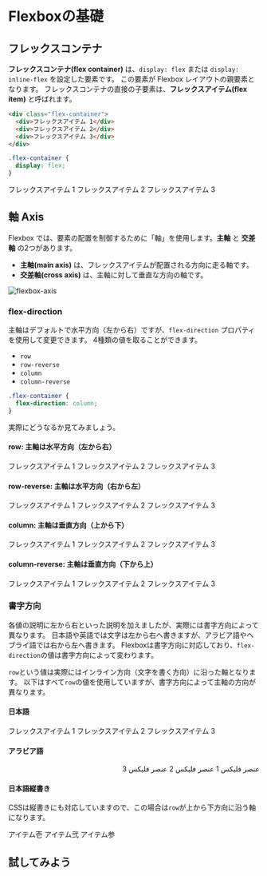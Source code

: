 
# Flexboxの基礎

## フレックスコンテナ

**フレックスコンテナ(flex container)** は、`display: flex` または `display: inline-flex` を設定した要素です。
この要素が Flexbox レイアウトの親要素となります。
フレックスコンテナの直接の子要素は、**フレックスアイテム(flex item)** と呼ばれます。


```html
<div class="flex-container">
  <div>フレックスアイテム 1</div>
  <div>フレックスアイテム 2</div>
  <div>フレックスアイテム 3</div>
</div>
```

```css title="CSS"
.flex-container {
  display: flex;
}
```

<FlexContainer>
    <FlexItem>フレックスアイテム 1</FlexItem>
    <FlexItem>フレックスアイテム 2</FlexItem>
    <FlexItem>フレックスアイテム 3</FlexItem>
</FlexContainer>

## 軸 Axis

Flexbox では、要素の配置を制御するために「軸」を使用します。**主軸** と **交差軸** の2つがあります。

- **主軸(main axis)** は、フレックスアイテムが配置される方向に走る軸です。
- **交差軸(cross axis)** は、主軸に対して垂直な方向の軸です。

![flexbox-axis](./assets/flex-axis.drawio.svg)

### flex-direction

主軸はデフォルトで水平方向（左から右）ですが、`flex-direction` プロパティを使用して変更できます。
4種類の値を取ることができます。

- `row`
- `row-reverse`
- `column`
- `column-reverse`

```css title="CSS"
.flex-container {
  flex-direction: column;
}
```

実際にどうなるか見てみましょう。

#### row: 主軸は水平方向（左から右）

<FlexContainer direction='row'>
    <FlexItemFixed>フレックスアイテム 1</FlexItemFixed>
    <FlexItemFixed>フレックスアイテム 2</FlexItemFixed>
    <FlexItemFixed>フレックスアイテム 3</FlexItemFixed>
</FlexContainer>

#### row-reverse: 主軸は水平方向（右から左）

<FlexContainer direction='row-reverse'>
    <FlexItemFixed>フレックスアイテム 1</FlexItemFixed>
    <FlexItemFixed>フレックスアイテム 2</FlexItemFixed>
    <FlexItemFixed>フレックスアイテム 3</FlexItemFixed>
</FlexContainer>

#### column: 主軸は垂直方向（上から下）

<FlexContainer direction='column'>
    <FlexItemFixed>フレックスアイテム 1</FlexItemFixed>
    <FlexItemFixed>フレックスアイテム 2</FlexItemFixed>
    <FlexItemFixed>フレックスアイテム 3</FlexItemFixed>
</FlexContainer>

#### column-reverse: 主軸は垂直方向（下から上）

<FlexContainer direction='column-reverse'>
    <FlexItemFixed>フレックスアイテム 1</FlexItemFixed>
    <FlexItemFixed>フレックスアイテム 2</FlexItemFixed>
    <FlexItemFixed>フレックスアイテム 3</FlexItemFixed>
</FlexContainer>

### 書字方向

各値の説明に左から右といった説明を加えましたが、実際には書字方向によって異なります。
日本語や英語では文字は左から右へ書きますが、アラビア語やヘブライ語では右から左へ書きます。
Flexboxは書字方向に対応しており、`flex-direction`の値は書字方向によって変わります。

`row`という値は実際にはインライン方向（文字を書く方向）に沿った軸となります。
以下はすべて`row`の値を使用していますが、書字方向によって主軸の方向が異なります。

#### 日本語

<FlexContainer direction='row'>
    <FlexItemFixed>フレックスアイテム 1</FlexItemFixed>
    <FlexItemFixed>フレックスアイテム 2</FlexItemFixed>
    <FlexItemFixed>フレックスアイテム 3</FlexItemFixed>
</FlexContainer>

#### アラビア語

<div dir="rtl">
  <FlexContainer direction='row'>
    <FlexItemFixed>عنصر فليكس 1</FlexItemFixed>
    <FlexItemFixed>عنصر فليكس 2</FlexItemFixed>
    <FlexItemFixed>عنصر فليكس 3</FlexItemFixed>
  </FlexContainer>
</div>


#### 日本語縦書き

CSSは縦書きにも対応していますので、この場合は`row`が上から下方向に沿う軸になります。

<div style={{ writingMode: 'vertical-rl' }}>
<FlexContainer direction='row'>
    <FlexItem>アイテム壱</FlexItem>
    <FlexItem>アイテム弐</FlexItem>
    <FlexItem>アイテム参</FlexItem>
</FlexContainer>
</div>

## 試してみよう

<FlexAxis />